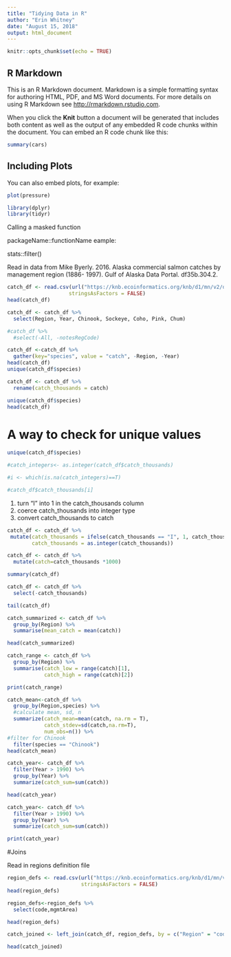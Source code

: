 ```yaml
---
title: "Tidying Data in R"
author: "Erin Whitney"
date: "August 15, 2018"
output: html_document
---
```


```r
knitr::opts_chunk$set(echo = TRUE)
```

## R Markdown

This is an R Markdown document. Markdown is a simple formatting syntax for authoring HTML, PDF, and MS Word documents. For more details on using R Markdown see <http://rmarkdown.rstudio.com>.

When you click the **Knit** button a document will be generated that includes both content as well as the output of any embedded R code chunks within the document. You can embed an R code chunk like this:

```r
summary(cars)
```

## Including Plots

You can also embed plots, for example:

```r
plot(pressure)
```


```r
library(dplyr)
library(tidyr)
```

Calling a masked function

packageName::functionName
eample:

stats::filter()

Read in data from Mike Byerly. 2016. Alaska commercial salmon catches by management region (1886- 1997). Gulf of Alaska Data Portal. df35b.304.2.
```r
catch_df <- read.csv(url("https://knb.ecoinformatics.org/knb/d1/mn/v2/object/df35b.302.1", method = "libcurl"),
                    stringsAsFactors = FALSE)
head(catch_df)
```


```r
catch_df <- catch_df %>% 
  select(Region, Year, Chinook, Sockeye, Coho, Pink, Chum) 
```

```r
#catch_df %>% 
  #select(-All, -notesRegCode) 

```
```r
catch_df <-catch_df %>% 
  gather(key="species", value = "catch", -Region, -Year)
head(catch_df)
unique(catch_df$species)
```
```r
catch_df <- catch_df %>% 
  rename(catch_thousands = catch)

unique(catch_df$species)
head(catch_df)
```


# A way to check for unique values
```r
unique(catch_df$species)
```

```r
#catch_integers<- as.integer(catch_df$catch_thousands)

#i <- which(is.na(catch_integers)==T)

#catch_df$catch_thousands[i]
```

1) turn "I" into 1 in the catch_thousands column
2) coerce catch_thousands into integer type
3) convert catch_thousands to catch
```r
catch_df <- catch_df %>% 
 mutate(catch_thousands = ifelse(catch_thousands == "I", 1, catch_thousands),
        catch_thousands = as.integer(catch_thousands))
```

```r
catch_df <- catch_df %>% 
  mutate(catch=catch_thousands *1000)

summary(catch_df)
```
```r
catch_df <- catch_df %>% 
  select(-catch_thousands)

tail(catch_df)
```




```r
catch_summarized <- catch_df %>% 
  group_by(Region) %>% 
  summarise(mean_catch = mean(catch))

head(catch_summarized)
```

```r
catch_range <- catch_df %>% 
  group_by(Region) %>% 
  summarise(catch_low = range(catch)[1],
            catch_high = range(catch)[2])

print(catch_range)
```
```r
catch_mean<-catch_df %>% 
  group_by(Region,species) %>% 
  #calculate mean, sd, n
  summarize(catch_mean=mean(catch, na.rm = T),
            catch_stdev=sd(catch,na.rm=T),
            num_obs=n()) %>% 
#filter for Chinook
  filter(species == "Chinook")
head(catch_mean)
```

```r
catch_year<- catch_df %>% 
  filter(Year > 1990) %>% 
  group_by(Year) %>% 
  summarize(catch_sum=sum(catch))

head(catch_year)
```

```r
catch_year<- catch_df %>% 
  filter(Year > 1990) %>% 
  group_by(Year) %>% 
  summarize(catch_sum=sum(catch))

print(catch_year)
```
#Joins

Read in regions definition file
```r
region_defs <- read.csv(url("https://knb.ecoinformatics.org/knb/d1/mn/v2/object/df35b.303.1", method = "libcurl"),
                        stringsAsFactors = FALSE)
head(region_defs)
```

```r
region_defs<-region_defs %>% 
  select(code,mgmtArea)

head(region_defs)
```

```r
catch_joined <- left_join(catch_df, region_defs, by = c("Region" = "code"))

head(catch_joined)
```